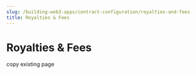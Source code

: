 ---
slug: /building-web3-apps/contract-configuration/royalties-and-fees
title: Royalties & Fees
---

# Royalties & Fees

copy existing page
